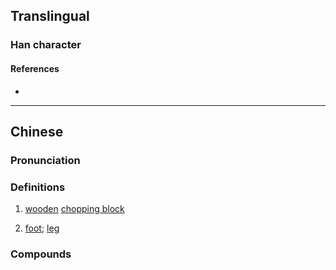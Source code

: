 {{also|鑕}}
{{character info}}

==Translingual==

===Han character===
{{Han char|rn=75|rad=木|as=15|sn=19|four=42986|canj=DHLC|ids=⿰木質}}

====References====
* {{Han ref|kx=0559.300|dkj=15788|dj=0949.050|hdz=21314.100|uh=6ACD|ud=27341|bh=F257|bd=62039}}

----

==Chinese==
{{zh-forms|s=𬃊|alt=質}}

===Pronunciation===
{{zh-pron
|m=zhì
|c=zat1
|mc=y
|oc=y
|cat=
}}

===Definitions===
{{zh-hanzi}}

# {{lb|zh|literary}} [[wooden]] [[chopping block]]
# {{lb|zh|literary|of an object}} [[foot]]; [[leg]]

===Compounds===
{{zh-der|斧櫍}}